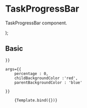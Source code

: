 
<Meta title="Components/Content/TaskProgressBar" component={TaskProgressBar} />

# TaskProgressBar

TaskProgressBar component.

<Props of={TaskProgressBar} />

  <TaskProgressBar percentage={args.percentage} text={args.text} parentBackgroundColor={args.parentBackgroundColor} childBackgroundColor={args.childBackgroundColor} />
);

## Basic
<Canvas>
  <Story 
    name="0% - NO TEXT"
     argTypes={{
      percentage: 
        { control: { type: 'number', min:0, max:100, step: 1 } } 
      
    }}
   
    args={{
        percentage : 0,
        childBackgroundColor :'red',
        parentBackgroundColor : 'blue'
        
    }}
     
  
   >
        {Template.bind({})}
  </Story>
</Canvas>

<ArgsTable story="0% - NO TEXT" />

